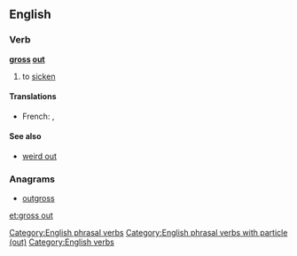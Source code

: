 ==English==
{{wikipedia}}

===Verb===
'''[[gross]] [[out]]'''

# to [[sicken]]

====Translations====
{{trans-top|to sicken}}
* French: {{t|fr|dégoûter}}, {{t|fr|écœurer}}
{{trans-mid}}
{{trans-bottom}}

====See also====
* [[weird out]]

===Anagrams===
* [[outgross#English|outgross]]

[[Category:English phrasal verbs]]
[[Category:English phrasal verbs with particle (out)]]
[[Category:English verbs]]

[[et:gross out]]